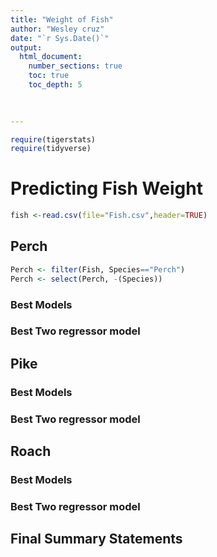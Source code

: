 ```yaml
---
title: "Weight of Fish"
author: "Wesley cruz"
date: "`r Sys.Date()`"  
output: 
  html_document:
    number_sections: true
    toc: true
    toc_depth: 5

 
    
---
```



```r
require(tigerstats)
require(tidyverse)
```

# Predicting Fish Weight

```r
fish <-read.csv(file="Fish.csv",header=TRUE)
```

## Perch

```r
Perch <- filter(Fish, Species=="Perch")
Perch <- select(Perch, -(Species))
```

### Best Models

### Best Two regressor model


## Pike

### Best Models

### Best Two regressor model

## Roach

### Best Models

### Best Two regressor model

## Final Summary Statements